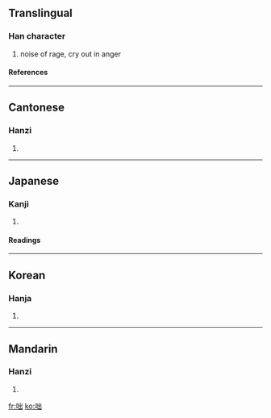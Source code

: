 ==Translingual==
===Han character===
{{Han char|rn=30|rad=口|as=05|sn=8|four=6207<sub>2</sub>|canj=口山山 (RUU)}}
# noise of rage, cry out in anger
====References====
{{Han ref|kx=0184.070|dkj=03480|dj=0403.060|hdz=10609.100|uh=5484|ud=21636|bh=A946|bd=43334}}
----
==Cantonese==
===Hanzi===
{{yue-hanzi|jyut=|y=deut1}}
# {{defn|Cantonese}}
----
==Japanese==
===Kanji===
{{ja-kanji|grade=|rs=口05}}
# {{defn|Japanese}} 
====Readings====
{{ja-readings|on=[[とつ]] (totsu)|kun=[[しかる]] (shikaru), [[はなし]] (hanashi)}}
----
==Korean==
===Hanja===
{{ko-hanja|hangeul=돌|rv=dol|mr=tol}}
# {{defn|Korean}}
----
==Mandarin==
===Hanzi===
{{cmn-hanzi|pin=[[duō]] (duo1)|wg=to<sup>1</sup>}}
# {{defn|Mandarin}}

[[fr:咄]]
[[ko:咄]]